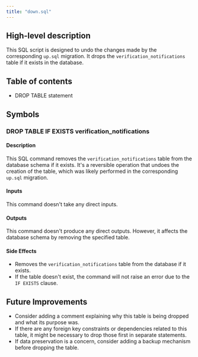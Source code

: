 ```yaml
---
title: "down.sql"
---
```


## High-level description
This SQL script is designed to undo the changes made by the corresponding `up.sql` migration. It drops the `verification_notifications` table if it exists in the database.

## Table of contents
- DROP TABLE statement

## Symbols

### DROP TABLE IF EXISTS verification_notifications
#### Description
This SQL command removes the `verification_notifications` table from the database schema if it exists. It's a reversible operation that undoes the creation of the table, which was likely performed in the corresponding `up.sql` migration.

#### Inputs
This command doesn't take any direct inputs.

#### Outputs
This command doesn't produce any direct outputs. However, it affects the database schema by removing the specified table.

#### Side Effects
- Removes the `verification_notifications` table from the database if it exists.
- If the table doesn't exist, the command will not raise an error due to the `IF EXISTS` clause.

## Future Improvements
- Consider adding a comment explaining why this table is being dropped and what its purpose was.
- If there are any foreign key constraints or dependencies related to this table, it might be necessary to drop those first in separate statements.
- If data preservation is a concern, consider adding a backup mechanism before dropping the table.